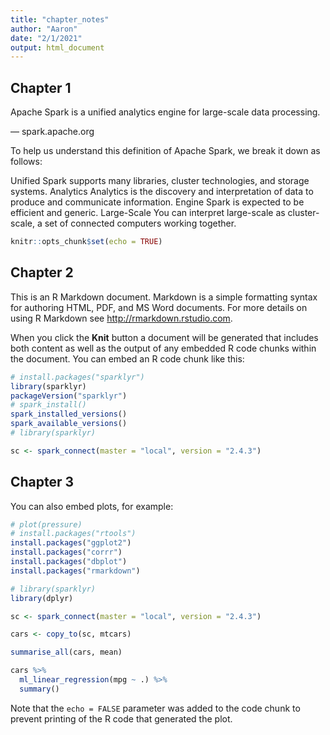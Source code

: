 ---
title: "chapter_notes"
author: "Aaron"
date: "2/1/2021"
output: html_document
---

## Chapter 1

Apache Spark is a unified analytics engine for large-scale data processing.

— spark.apache.org

To help us understand this definition of Apache Spark, we break it down as follows:

Unified
Spark supports many libraries, cluster technologies, and storage systems.
Analytics
Analytics is the discovery and interpretation of data to produce and communicate information.
Engine
Spark is expected to be efficient and generic.
Large-Scale
You can interpret large-scale as cluster-scale, a set of connected computers working together.

```{r chapter1, include=FALSE}
knitr::opts_chunk$set(echo = TRUE)
```

## Chapter 2

This is an R Markdown document. Markdown is a simple formatting syntax for authoring HTML, PDF, and MS Word documents. For more details on using R Markdown see <http://rmarkdown.rstudio.com>.

When you click the **Knit** button a document will be generated that includes both content as well as the output of any embedded R code chunks within the document. You can embed an R code chunk like this:

```{r chapter2}
# install.packages("sparklyr")
library(sparklyr)
packageVersion("sparklyr")
# spark_install()
spark_installed_versions()
spark_available_versions()
# library(sparklyr)

sc <- spark_connect(master = "local", version = "2.4.3")


```



## Chapter 3

You can also embed plots, for example:

```{r chapter3, echo=FALSE}
# plot(pressure)
# install.packages("rtools")
install.packages("ggplot2")
install.packages("corrr")
install.packages("dbplot")
install.packages("rmarkdown")

```

```{r}
# library(sparklyr)
library(dplyr)


```

```{r}
sc <- spark_connect(master = "local", version = "2.4.3")

```

```{r wrangle}
cars <- copy_to(sc, mtcars)
```

```{r summarize}
summarise_all(cars, mean)

```

```{r model}
cars %>% 
  ml_linear_regression(mpg ~ .) %>% 
  summary()

```


Note that the `echo = FALSE` parameter was added to the code chunk to prevent printing of the R code that generated the plot.
